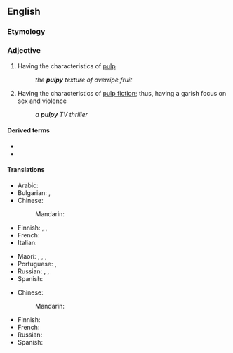 ==English==

===Etymology===
{{suffix|en|pulp|y}}

===Adjective===
{{en-adj|er}}

# Having the characteristics of [[pulp]]
#: ''the '''pulpy''' texture of overripe fruit''
# Having the characteristics of [[pulp fiction]]; thus, having a garish focus on sex and violence
#: ''a '''pulpy''' TV thriller''

====Derived terms====
* {{l|en|pulpily}}
* {{l|en|pulpiness}}

====Translations====
{{trans-top|having the characteristics of pulp, soft, squishy}}
* Arabic: {{t-needed|ar}}
* Bulgarian: {{t+|bg|мек}}, {{t|bg|кашест}}
* Chinese:
*: Mandarin: {{t-needed|cmn}}
* Finnish: {{t+|fi|pehmeä}}, {{t|fi|pehmennyt}}, {{t+|fi|vetelä}}
* French: {{t+|fr|pulpeux|m}}
* Italian: {{t|it|polposo}}
{{trans-mid}}
* Maori: {{t|mi|tāhōhō}}, {{t|mi|māhungahunga}}, {{t|mi|mohunga}}, {{t|mi|tāromiromi}}
* Portuguese: {{t+|pt|polposo|m}}, {{t|pt|polpudo|m}}
* Russian: {{t+|ru|мя́гкий}}, {{t+|ru|мяси́стый}}, {{t+|ru|со́чный}}
* Spanish: {{t|es|pulposo|m}}
{{trans-bottom}}

{{trans-top|having the characteristics of pulp fiction}}
* Chinese:
*: Mandarin: {{t-needed|cmn}}
{{trans-mid}}
* Finnish: {{t|fi|tahmainen}}
* French: {{t+|fr|feuilletonesque}}
* Russian: {{t-needed|ru}}
* Spanish: {{t|es|folletinesco}}
{{trans-bottom}}